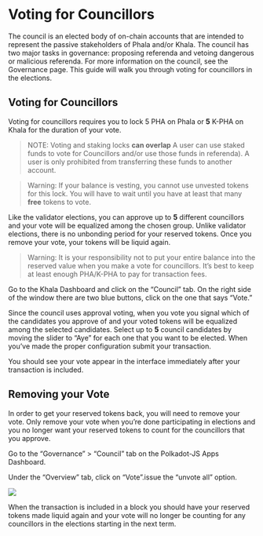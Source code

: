 # Voting for Councillors

The council is an elected body of on-chain accounts that are intended to represent the passive stakeholders of Phala and/or Khala. The council has two major tasks in governance: proposing referenda and vetoing dangerous or malicious referenda. For more information on the council, see the Governance page. This guide will walk you through voting for councillors in the elections.

## Voting for Councillors <a href="#voting-for-councillors" id="voting-for-councillors"></a>

Voting for councillors requires you to lock 5 PHA on Phala or **5** K-PHA on Khala for the duration of your vote.

> NOTE: Voting and staking locks **can overlap** A user can use staked funds to vote for Councillors and/or use those funds in referenda). A user is only prohibited from transferring these funds to another account.

> Warning: If your balance is vesting, you cannot use unvested tokens for this lock. You will have to wait until you have at least that many **free** tokens to vote.

Like the validator elections, you can approve up to **5** different councillors and your vote will be equalized among the chosen group. Unlike validator elections, there is no unbonding period for your reserved tokens. Once you remove your vote, your tokens will be liquid again.

> Warning: It is your responsibility not to put your entire balance into the reserved value when you make a vote for councillors. It’s best to keep at least enough PHA/K-PHA to pay for transaction fees.

Go to the Khala Dashboard and click on the “Council” tab. On the right side of the window there are two blue buttons, click on the one that says “Vote.”

Since the council uses approval voting, when you vote you signal which of the candidates you approve of and your voted tokens will be equalized among the selected candidates. Select up to **5** council candidates by moving the slider to “Aye” for each one that you want to be elected. When you’ve made the proper configuration submit your transaction.

You should see your vote appear in the interface immediately after your transaction is included.

## Removing your Vote <a href="#removing-your-vote" id="removing-your-vote"></a>

In order to get your reserved tokens back, you will need to remove your vote. Only remove your vote when you’re done participating in elections and you no longer want your reserved tokens to count for the councillors that you approve.

Go to the “Governance” > “Council” tab on the Polkadot-JS Apps Dashboard.

Under the “Overview” tab, click on “Vote”.issue the “unvote all” option.

![](https://i.imgur.com/Uln8z8p.png)

When the transaction is included in a block you should have your reserved tokens made liquid again and your vote will no longer be counting for any councillors in the elections starting in the next term.
